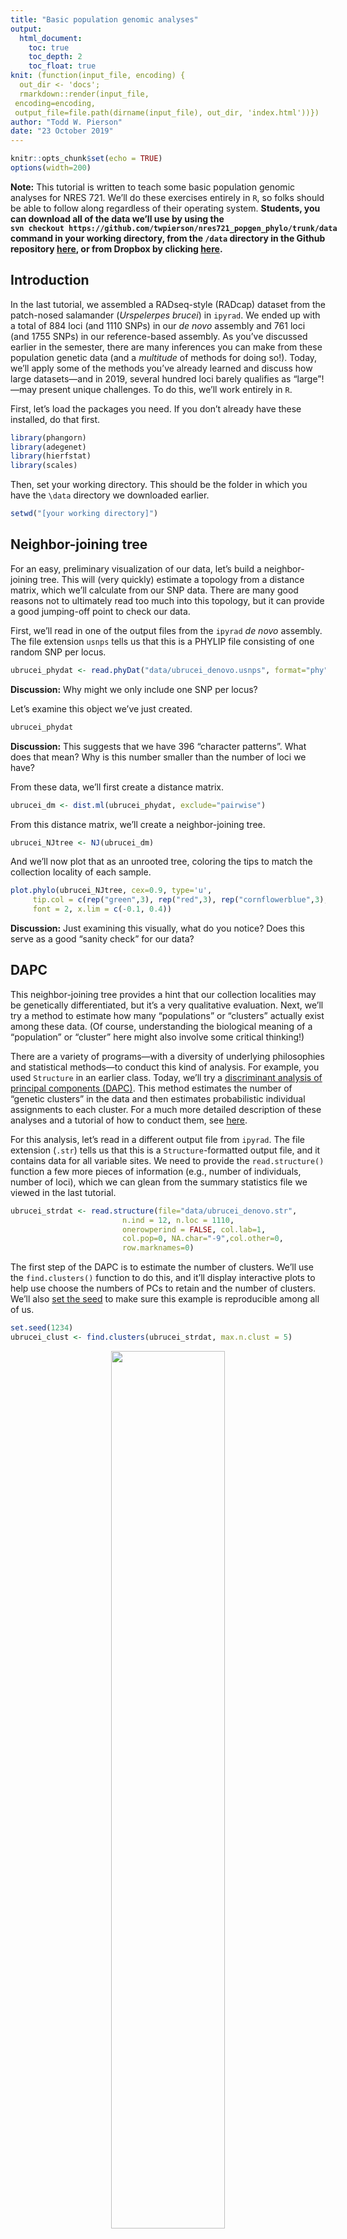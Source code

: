 ```yaml
---
title: "Basic population genomic analyses"
output: 
  html_document:
    toc: true
    toc_depth: 2
    toc_float: true
knit: (function(input_file, encoding) {
  out_dir <- 'docs';
  rmarkdown::render(input_file,
 encoding=encoding,
 output_file=file.path(dirname(input_file), out_dir, 'index.html'))})
author: "Todd W. Pierson"
date: "23 October 2019"
---
```


<style>
pre code, pre, code {
  white-space: pre !important;
  overflow-x: scroll !important;
  word-break: keep-all !important;
  word-wrap: initial !important;
}
</style>

```r
knitr::opts_chunk$set(echo = TRUE)
options(width=200)
```

<div class="alert alert-danger">
  <strong>Note:</strong> This tutorial is written to teach some basic population genomic analyses for NRES 721. We'll do these exercises entirely in `R`, so folks should be able to follow along regardless of their operating system. **Students, you can download all of the data we'll use by using the `svn checkout https://github.com/twpierson/nres721_popgen_phylo/trunk/data` command in your working directory, from the `/data` directory in the Github repository [here](https://github.com/twpierson/nres721_popgen_phylo), or from Dropbox by clicking [here](https://www.dropbox.com/sh/06bz7nv0fd4fnsb/AAAExaLKoJk2xqna9_mDtj4Fa?dl=1).**
</div>

## Introduction
In the last tutorial, we assembled a RADseq-style (RADcap) dataset from the patch-nosed salamander (*Urspelerpes brucei*) in `ipyrad`. We ended up with a total of 884 loci (and 1110 SNPs) in our *de novo* assembly and 761 loci (and 1755 SNPs) in our reference-based assembly. As you've discussed earlier in the semester, there are many inferences you can make from these population genetic data (and a *multitude* of methods for doing so!). Today, we'll apply some of the methods you've already learned and discuss how large datasets—and in 2019, several hundred loci barely qualifies as "large"!—may present unique challenges. To do this, we'll work entirely in `R`.

First, let's load the packages you need. If you don't already have these installed, do that first.
```r
library(phangorn)
library(adegenet)
library(hierfstat)
library(scales)
```

Then, set your working directory. This should be the folder in which you have the `\data` directory we downloaded earlier.
```r
setwd("[your working directory]")
```

## Neighbor-joining tree

For an easy, preliminary visualization of our data, let's build a neighbor-joining tree. This will (very quickly) estimate a topology from a distance matrix, which we'll calculate from our SNP data. There are many good reasons not to ultimately read too much into this topology, but it can provide a good jumping-off point to check our data.

First, we'll read in one of the output files from the `ipyrad` *de novo* assembly. The file extension `usnps` tells us that this is a PHYLIP file consisting of one random SNP per locus.

```r
ubrucei_phydat <- read.phyDat("data/ubrucei_denovo.usnps", format="phy", type="DNA")
```

<div class="alert alert-info">
  <strong>Discussion:</strong> Why might we only include one SNP per locus?
</div>

Let's examine this object we've just created.
```r
ubrucei_phydat
```

<div class="alert alert-info">
  <strong>Discussion:</strong> This suggests that we have 396 "character patterns". What does that mean? Why is this number smaller than the number of loci we have?
</div>

From these data, we'll first create a distance matrix.
```r
ubrucei_dm <- dist.ml(ubrucei_phydat, exclude="pairwise")
```

From this distance matrix, we'll create a neighbor-joining tree.
```r
ubrucei_NJtree <- NJ(ubrucei_dm)
```

And we'll now plot that as an unrooted tree, coloring the tips to match the collection locality of each sample. 
```r
plot.phylo(ubrucei_NJtree, cex=0.9, type='u',
     tip.col = c(rep("green",3), rep("red",3), rep("cornflowerblue",3), rep("purple",3)),
     font = 2, x.lim = c(-0.1, 0.4))
```

<div class="alert alert-info">
  <strong>Discussion:</strong> Just examining this visually, what do you notice? Does this serve as a good "sanity check" for our data?
</div>


## DAPC
This neighbor-joining tree provides a hint that our collection localities may be genetically differentiated, but it's a very qualitative evaluation. Next, we'll try a method to estimate how many "populations" or "clusters" actually exist among these data. (Of course, understanding the biological meaning of a "population" or "cluster" here might also involve some critical thinking!)

There are a variety of programs—with a diversity of underlying philosophies and statistical methods—to conduct this kind of analysis. For example, you used `Structure` in an earlier class. Today, we'll try a [discriminant analysis of principal components (DAPC)](https://bmcgenet.biomedcentral.com/articles/10.1186/1471-2156-11-94_). This method estimates the number of "genetic clusters" in the data and then estimates probabilistic individual assignments to each cluster. For a much more detailed description of these analyses and a tutorial of how to conduct them, see [here](http://adegenet.r-forge.r-project.org/files/tutorial-dapc.pdf).

For this analysis, let's read in a different output file from `ipyrad`. The file extension (`.str`) tells us that this is a `Structure`-formatted output file, and it contains data for all variable sites. We need to provide the `read.structure()` function a few more pieces of information (e.g., number of individuals, number of loci), which we can glean from the summary statistics file we viewed in the last tutorial.

```r
ubrucei_strdat <- read.structure(file="data/ubrucei_denovo.str",
                         n.ind = 12, n.loc = 1110,
                         onerowperind = FALSE, col.lab=1,
                         col.pop=0, NA.char="-9",col.other=0,
                         row.marknames=0)
```

The first step of the DAPC is to estimate the number of clusters. We'll use the `find.clusters()` function to do this, and it'll display interactive plots to help use choose the numbers of PCs to retain and the number of clusters. We'll also [set the seed](https://www.rdocumentation.org/packages/simEd/versions/1.0.3/topics/set.seed) to make sure this example is reproducible among all of us.

```r
set.seed(1234)
ubrucei_clust <- find.clusters(ubrucei_strdat, max.n.clust = 5)
```

<center>![](figs/PC_Plot.jpeg){ width=60% }</center>

This plot shows the cumulative variance explained by including progressively more principal components. It looks like there's really no plateau of cumulative variance, so we can retain all 11 PCs. Enter "11" into the prompt.

<center>![](figs/clust_Plot.jpeg){ width=60% }</center>

This plot helps us evaluate how many "clusters" best represent our data; here, we're looking for when the BIC value is minimized (or stops decreasing dramatically). The BIC value continues to drop through *k* = 4, but then levels off. Go ahead and enter "4" into the prompt. (Note: This can be a rather subjective evaluation, and in practice, it's useful to evaluate more than one value of *k*. Here, our judgment is also biased by the fact that we know these samples came from four different collection localites!)

That allowed us to interactively choose these parameters, but now that we know which we want to use, we could run the `find.clusters()` function again with these parameter values included.

```r
set.seed(1234)
ubrucei_clust <- find.clusters(ubrucei_strdat, n.pca = 11, n.clust = 4)
```

Now, we'll conduct the discriminant analysis. Because we have a small number of PCs and clusters, we'll retain all of them here (i.e., enter "11" for `n.pca` and "3" for `n.da`).

```r
set.seed(1234)
ubrucei_dapc <- dapc(ubrucei_strdat, ubrucei_clust$grp, n.pca = 11, n.da = 3)
```

We can glean lots of interesting information from this analysis. Perhaps the most important result for us is in the "posterior group assignments". We can plot these results in a `Structure`-like barplot.

```r
par(xpd = TRUE)
compoplot(ubrucei_dapc, xlab="individuals", 
          col = c("red","cornflowerblue","green","purple"), legend = FALSE,
          show.lab = TRUE)
legend(-0.3, 1.1, legend=paste("Cluster", 1:4), fill=c("red","cornflowerblue","green","purple"), ncol = 4, cex = 0.7)
```

```r
par(xpd = TRUE)
compoplot(ubrucei_dapc, xlab="individuals", 
          col = c("red","cornflowerblue","green","purple"), legend = FALSE,
          show.lab = TRUE)
legend(3.1, 1.1, legend=paste("Cluster", 1:4), fill=c("red","cornflowerblue","green","purple"), ncol = 4, cex = 0.7)
```

<div class="alert alert-info">
  <strong>Discussion:</strong> What do these results suggest to you? Are they consistent with the neighbor-joining tree?
</div>

## Diversity, differentiation, and more

This analysis provides some evidence of differentiation between populations of *Urspelerpes* at these different collection localities. But how different are they? And how genetically diverse are they? **Note: because we have such small sample sizes here, we should interpret all of these results with caution!**

Let's calculate some common summary statistics to characterize genetic diversity within and among these clusters. First, we can calculate pairwise F~st~ between each cluster. To do that, we need to assign "populations" to our samples; we can use the cluster assignments from our DAPC. Remember that these numbers aren't in the same order as the collection localities (e.g., here, the first collection locality is "cluster 3").

```r
ubrucei_strdat$pop <- ubrucei_dapc$grp
(matFst <- pairwise.fst(ubrucei_strdat,res.type="matrix"))
```

Now, let's calculate some basic measures of genetic diversity. Let's use the within-population gene diversity (i.e., H~s~) and observed heterozygosity (H~o~) to get a glimpse of this. We can use the `basic.stats()` function in the `hierfstat` package.

```r
ubrucei_stats <- basic.stats(ubrucei_strdat, diploid=TRUE, digits=3)
```

We can plot H~s~ for each population. 
```r
par(mfrow=c(1,4))
hist(ubrucei_stats$Hs[,1], col = "red", main = "cluster 1", 
     ylab = "# SNPs", xlab = "gene diversity", ylim = c(0,1000))
text(x = 0.6, y = 600, labels = paste("mean =", round(mean(ubrucei_stats$Hs[,1], na.rm = TRUE), 2)))
hist(ubrucei_stats$Hs[,2], col = "cornflowerblue", main = "cluster 2", 
     ylab = "# SNPs", xlab = "gene diversity", ylim = c(0,1000))
text(x = 0.6, y = 600, labels = paste("mean =", round(mean(ubrucei_stats$Hs[,2], na.rm = TRUE), 2)))
hist(ubrucei_stats$Hs[,3], col = "green", main = "cluster 3", 
     ylab = "# SNPs", xlab = "gene diversity", ylim = c(0,1000))
text(x = 0.6, y = 600, labels = paste("mean =", round(mean(ubrucei_stats$Hs[,3], na.rm = TRUE), 2)))
hist(ubrucei_stats$Hs[,4], col = "purple", main = "cluster 4", 
     ylab = "# SNPs", xlab = "gene diversity", ylim = c(0,1000))
text(x = 0.6, y = 600, labels = paste("mean =", round(mean(ubrucei_stats$Hs[,4], na.rm = TRUE), 2)))
```

... and H~o~ for each population.
```r
par(mfrow=c(1,4))
hist(ubrucei_stats$Ho[,1], col = "red", main = "cluster 1", 
     ylab = "# SNPs", xlab = "observed heterozygosity", ylim = c(0,1000))
text(x = 0.6, y = 600, labels = paste("mean =", round(mean(ubrucei_stats$Ho[,1], na.rm = TRUE), 2)))
hist(ubrucei_stats$Ho[,2], col = "cornflowerblue", main = "cluster 2", 
     ylab = "# SNPs", xlab = "observed heterozygosity", ylim = c(0,1000))
text(x = 0.6, y = 600, labels = paste("mean =", round(mean(ubrucei_stats$Ho[,2], na.rm = TRUE), 2)))
hist(ubrucei_stats$Ho[,3], col = "green", main = "cluster 3", 
     ylab = "# SNPs", xlab = "observed heterozygosity", ylim = c(0,1000))
text(x = 0.6, y = 600, labels = paste("mean =", round(mean(ubrucei_stats$Ho[,3], na.rm = TRUE), 2)))
hist(ubrucei_stats$Ho[,4], col = "purple", main = "cluster 4", 
     ylab = "# SNPs", xlab = "observed heterozygosity", ylim = c(0,1000))
text(x = 0.6, y = 600, labels = paste("mean =", round(mean(ubrucei_stats$Ho[,4], na.rm = TRUE), 2)))
```

<div class="alert alert-info">
  <strong>Discussion:</strong> What patterns do you detect here? Are they consistent?
</div>

## Isolation-by-distance
We may wonder whether the apparent differention between sampling localities can be explained by geographic distance. We can test for isolation-by-distance using a Mantel test. Because this is a rare, sensitive species, we won't use real coordinates, but I'll (generally) preserve the spatial relationship between sites and center them over [Sanford Stadium (go Dawgs!)](https://goo.gl/maps/9FsrhfEz9wj9ULPU9). Below are our artificial coordinates; note that for all samples within a site, the coordinates are the same.

```r
coords <- rbind(c(33.949966,-83.374063), c(33.949966,-83.374063), c(33.949966,-83.374063),
                c(33.944970, -83.373114), c(33.944970, -83.373114), c(33.944970, -83.373114),
                c(33.950171, -83.373929), c(33.950171, -83.373929), c(33.950171, -83.373929),
                c(33.949900, -83.372304), c(33.949900, -83.372304), c(33.949900, -83.372304))
```

Here's a quick visualization of their positions to orient ourselves:
```r
plot(coords[,2],coords[,1], xlim = c(min(coords[,2])-0.0005, max(coords[,2]+0.0005)), 
     ylim = c(min(coords[,1])-0.00025, max(coords[,1]+0.00025)), pch = 19, cex = 2,
     col = c(rep("green",3), rep("red",3), rep("cornflowerblue",3), rep("purple",3)),
     xlab = "longitude", ylab = "latitude")
#text(x=coords[c(1,4,7,10),2], y = coords[c(1,4,7,10),1], col = "white", labels = c(1,2,3,4))
```

Let's use the function `mantel.randtest` to conduct a Mantel test. **Note: for speed and simplicity, we're going to use simple euclidean distances calculated with the `dist()` function, but we could instead use F~st~, etc.** We can examine the results of the test through the returned object (`mtest`) or visually by plotting them.

```r
(mtest <- mantel.randtest(dist(ubrucei_strdat), dist(coords)))

par(mfrow=c(1,1))
plot(mtest, nclass = 50)
```

<div class="alert alert-info">
  <strong>Discussion:</strong> What do these results mean? Does this make sense?
</div>

We can visualize the relationship between geographic distance and genetic distance by plotting these two variables.

```r
plot(dist(coords),dist(ubrucei_strdat), pch = 19, col = alpha("black",0.3),
     xlab = "geographic distance", ylab = "genetic distance")
```

## Optional exercise
Now that we've completed these analyses using our *de novo* assembly, repeat them using the reference-based assembly. **Hint: the `.str` file includes the reference, so you'll need to modify a few functions (and later subset the data) to remove this.**

<div class="alert alert-info">
  <strong>Discussion:</strong> Do these results differ meaningfully?
</div>

Next week, we'll examine what additional information we can learn when we have a reference genome available.